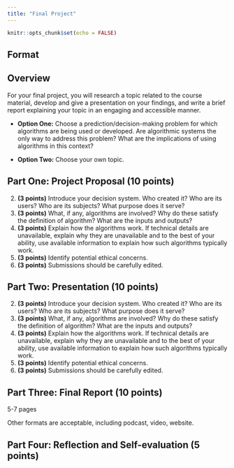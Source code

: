 ```yaml
---
title: "Final Project"
---
```


```r
knitr::opts_chunk$set(echo = FALSE)
```

## Format


## Overview

For your final project, you will research a topic related to the course material, develop and give a presentation on your findings, and write a brief report explaining your topic in an engaging and accessible manner.

* **Option One:** Choose a prediction/decision-making problem for which algorithms are being used or developed. Are algorithmic systems the only way to address this problem? What are the implications of using algorithms in this context?

* **Option Two:** Choose your own topic.

## Part One: Project Proposal (10 points)

2. **(3 points)** Introduce your decision system. Who created it? Who are its users? Who are its subjects? What purpose does it serve?
2. **(3 points)** What, if any, algorithms are involved? Why do these satisfy the definition of algorithm? What are the inputs and outputs?
2. **(3 points)** Explain how the algorithms work. If technical details are unavailable, explain why they are unavailable and to the best of your ability, use available information to explain how such algorithms typically work.
2. **(3 points)** Identify potential ethical concerns.
2. **(3 points)** Submissions should be carefully edited.

## Part Two: Presentation (10 points)

2. **(3 points)** Introduce your decision system. Who created it? Who are its users? Who are its subjects? What purpose does it serve?
2. **(3 points)** What, if any, algorithms are involved? Why do these satisfy the definition of algorithm? What are the inputs and outputs?
2. **(3 points)** Explain how the algorithms work. If technical details are unavailable, explain why they are unavailable and to the best of your ability, use available information to explain how such algorithms typically work.
2. **(3 points)** Identify potential ethical concerns.
2. **(3 points)** Submissions should be carefully edited.

## Part Three: Final Report (10 points)

5-7 pages 

Other formats are acceptable, including podcast, video, website.

## Part Four: Reflection and Self-evaluation (5 points)